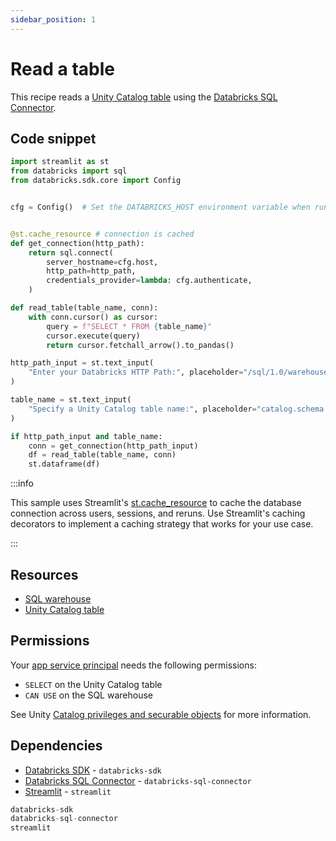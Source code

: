 ```yaml
---
sidebar_position: 1
---
```


# Read a table

This recipe reads a [Unity Catalog table](https://docs.databricks.com/aws/en/tables/) using the [Databricks SQL Connector](https://docs.databricks.com/en/dev-tools/python-sql-connector.html).

## Code snippet

```python title="app.py"
import streamlit as st
from databricks import sql
from databricks.sdk.core import Config


cfg = Config()  # Set the DATABRICKS_HOST environment variable when running locally


@st.cache_resource # connection is cached
def get_connection(http_path):
    return sql.connect(
        server_hostname=cfg.host,
        http_path=http_path,
        credentials_provider=lambda: cfg.authenticate,
    )

def read_table(table_name, conn):
    with conn.cursor() as cursor:
        query = f"SELECT * FROM {table_name}"
        cursor.execute(query)
        return cursor.fetchall_arrow().to_pandas()

http_path_input = st.text_input(
    "Enter your Databricks HTTP Path:", placeholder="/sql/1.0/warehouses/xxxxxx"
)

table_name = st.text_input(
    "Specify a Unity Catalog table name:", placeholder="catalog.schema.table"
)

if http_path_input and table_name:
    conn = get_connection(http_path_input)
    df = read_table(table_name, conn)
    st.dataframe(df)
```

:::info

This sample uses Streamlit's [st.cache_resource](https://docs.streamlit.io/develop/concepts/architecture/caching#stcache_resource) to cache the database connection across users, sessions, and reruns. Use Streamlit's caching decorators to implement a caching strategy that works for your use case.

:::

## Resources

- [SQL warehouse](https://docs.databricks.com/aws/en/compute/sql-warehouse/)
- [Unity Catalog table](https://docs.databricks.com/aws/en/tables/)

## Permissions

Your [app service principal](https://docs.databricks.com/aws/en/dev-tools/databricks-apps/#how-does-databricks-apps-manage-authorization) needs the following permissions:

- `SELECT` on the Unity Catalog table
- `CAN USE` on the SQL warehouse

See Unity [Catalog privileges and securable objects](https://docs.databricks.com/aws/en/data-governance/unity-catalog/manage-privileges/privileges) for more information.

## Dependencies

- [Databricks SDK](https://pypi.org/project/databricks-sdk/) - `databricks-sdk`
- [Databricks SQL Connector](https://pypi.org/project/databricks-sql-connector/) - `databricks-sql-connector`
- [Streamlit](https://pypi.org/project/streamlit/) - `streamlit`

```python title="requirements.txt"
databricks-sdk
databricks-sql-connector
streamlit
```
